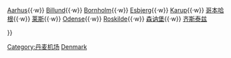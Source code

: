 {{Navbox
|name  = 丹麦机场
|title = [[丹麦机场]]
|list1 = <div><!--(reduces gap between lines if wrapped)-->
{{nowrap begin}} [[Aalborg Airport|Aalborg]]{{·w}} [[Aarhus Airport|Aarhus]]{{·w}} [[Billund Airport|Billund]]{{·w}} [[Bornholm Airport|Bornholm]]{{·w}} [[Esbjerg Airport|Esbjerg]]{{·w}} [[Karup Airport|Karup]]{{·w}} [[哥本哈根凯斯楚普机场|哥本哈根]]{{·w}} [[莱斯机场|莱斯]]{{·w}} [[Odense Airport|Odense]]{{·w}} [[Roskilde Airport|Roskilde]]{{·w}} [[森讷堡机场|森讷堡]]{{·w}} [[齐斯泰兹机场|齐斯泰兹]] {{nowrap end}}
</div>
}}
<noinclude>
[[Category:丹麦机场]]
[[Category:机场模板|Denmark]]
</noinclude>